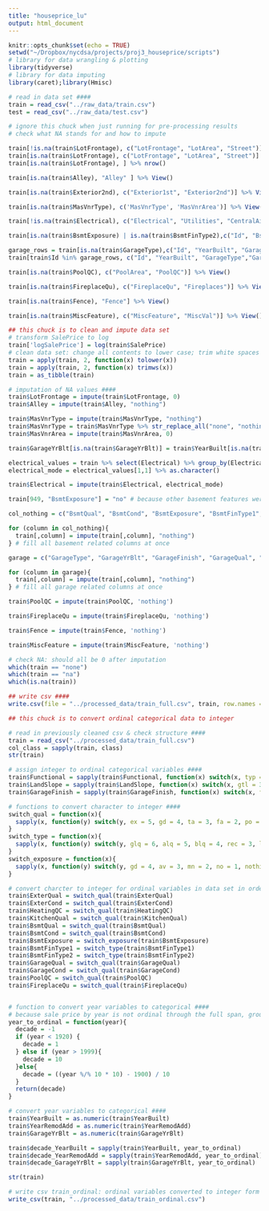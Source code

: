 ```yaml
---
title: "houseprice_lu"
output: html_document
---
```

```r
knitr::opts_chunk$set(echo = TRUE)
setwd("~/Dropbox/nycdsa/projects/proj3_houseprice/scripts")
# library for data wrangling & plotting
library(tidyverse)
# library for data imputing
library(caret);library(Hmisc)
```

```r
# read in data set ####
train = read_csv("../raw_data/train.csv")
test = read_csv("../raw_data/test.csv")
```

```r
# ignore this chuck when just running for pre-processing results
# check what NA stands for and how to impute

train[!is.na(train$LotFrontage), c("LotFrontage", "LotArea", "Street")] %>% .[order(.$LotFrontage),] %>% View() 
train[is.na(train$LotFrontage), c("LotFrontage", "LotArea", "Street")] %>% .[order(.$LotFrontage),] %>% View() #So LotFrontage NA is due to LotArea 0, impute with 0
train[is.na(train$LotFrontage), ] %>% nrow()

train[is.na(train$Alley), "Alley" ] %>% View()

train[is.na(train$Exterior2nd), c("Exterior1st", "Exterior2nd")] %>% View()

train[is.na(train$MasVnrType), c('MasVnrType', 'MasVnrArea')] %>% View() # so MasVnrType NA & MasVnrArea NA are due to no masonry veneer, impute with "nothing" 

train[!is.na(train$Electrical), c("Electrical", "Utilities", "CentralAir", "HeatingQC", "Heating")] %>% View()

train[is.na(train$BsmtExposure) | is.na(train$BsmtFinType2),c("Id", "BsmtQual", "BsmtCond", "BsmtExposure", "BsmtFinType1", "BsmtFinSF1", "BsmtFinType2", "BsmtFinSF2","BsmtUnfSF","TotalBsmtSF")] %>% View() # id 949, BsmtExposure should be no, because it has all other basement features, NA here should not mean no basement, impute with "No", rest NA rows impute with Nothing; id 333, BsmtFinType2 is null, but has all other basement features, so here NA means no 2nd finish, but can still impute with Nothing

garage_rows = train[is.na(train$GarageType),c("Id", "YearBuilt", "GarageType","GarageYrBlt", "GarageFinish", "GarageQual", "GarageCond", "GarageCars", "GarageArea") ] %>% select(Id) %>% unlist() 
train[train$Id %in% garage_rows, c("Id", "YearBuilt", "GarageType","GarageYrBlt", "GarageFinish", "GarageQual", "GarageCond", "GarageCars", "GarageArea")] %>% View()

train[is.na(train$PoolQC), c("PoolArea", "PoolQC")] %>% View()

train[is.na(train$FireplaceQu), c("FireplaceQu", "Fireplaces")] %>% View()

train[is.na(train$Fence), "Fence"] %>% View()

train[is.na(train$MiscFeature), c("MiscFeature", "MiscVal")] %>% View()
```

```r
## this chuck is to clean and impute data set
# transform SalePrice to log
train['logSalePrice'] = log(train$SalePrice)
# clean data set: change all contents to lower case; trim white spaces ####
train = apply(train, 2, function(x) tolower(x))
train = apply(train, 2, function(x) trimws(x))
train = as_tibble(train)

# imputation of NA values ####
train$LotFrontage = impute(train$LotFrontage, 0)
train$Alley = impute(train$Alley, "nothing")

train$MasVnrType = impute(train$MasVnrType, "nothing")
train$MasVnrType = train$MasVnrType %>% str_replace_all("none", "nothing") # replace none with nothing, to avoid reserve words for various coding languages
train$MasVnrArea = impute(train$MasVnrArea, 0)

train$GarageYrBlt[is.na(train$GarageYrBlt)] = train$YearBuilt[is.na(train$GarageYrBlt)]

electrical_values = train %>% select(Electrical) %>% group_by(Electrical) %>% summarise(counts = n()) %>% arrange(desc(counts))
electrical_mode = electrical_values[1,1] %>% as.character()

train$Electrical = impute(train$Electrical, electrical_mode)

train[949, "BsmtExposure"] = "no" # because other basement features were filled with this house, so basement exposure should be no rather than NA(no basement)

col_nothing = c("BsmtQual", "BsmtCond", "BsmtExposure", "BsmtFinType1", "BsmtFinSF1", "BsmtFinType2", "BsmtFinSF2","BsmtUnfSF","TotalBsmtSF") # columns related to basement

for (column in col_nothing){
  train[,column] = impute(train[,column], "nothing")
} # fill all basement related columns at once

garage = c("GarageType", "GarageYrBlt", "GarageFinish", "GarageQual", "GarageCond", "GarageCars","GarageArea") # columns related to garage

for (column in garage){
  train[,column] = impute(train[,column], "nothing")
} # fill all garage related columns at once

train$PoolQC = impute(train$PoolQC, 'nothing')

train$FireplaceQu = impute(train$FireplaceQu, 'nothing')

train$Fence = impute(train$Fence, 'nothing')

train$MiscFeature = impute(train$MiscFeature, 'nothing')

# check NA: should all be 0 after imputation
which(train == "none")
which(train == "na")
which(is.na(train))

## write csv ####
write.csv(file = "../processed_data/train_full.csv", train, row.names = FALSE )
```


```r
## this chuck is to convert ordinal categorical data to integer 

# read in previously cleaned csv & check structure ####
train = read_csv("../processed_data/train_full.csv")
col_class = sapply(train, class)
str(train)

# assign integer to ordinal categorical variables ####
train$Functional = sapply(train$Functional, function(x) switch(x, typ = 8, min1 = 7, min2 = 6, mod = 5, maj1 = 4, maj2 = 3, sev = 2, sal = 1))
train$LandSlope = sapply(train$LandSlope, function(x) switch(x, gtl = 3, mod = 2, sev = 1))
train$GarageFinish = sapply(train$GarageFinish, function(x) switch(x, fin = 3, rfn = 2, unf = 1, nothing = 0))

# functions to convert character to integer ####
switch_qual = function(x){
  sapply(x, function(y) switch(y, ex = 5, gd = 4, ta = 3, fa = 2, po = 1, nothing = 0))
}
switch_type = function(x){
  sapply(x, function(y) switch(y, glq = 6, alq = 5, blq = 4, rec = 3, lwq = 2, unf = 1, nothing = 0))
}
switch_exposure = function(x){
  sapply(x, function(y) switch(y, gd = 4, av = 3, mn = 2, no = 1, nothing = 0))
}

# convert charcter to integer for ordinal variables in data set in order ####
train$ExterQual = switch_qual(train$ExterQual)
train$ExterCond = switch_qual(train$ExterCond)
train$HeatingQC = switch_qual(train$HeatingQC)
train$KitchenQual = switch_qual(train$KitchenQual) 
train$BsmtQual = switch_qual(train$BsmtQual)
train$BsmtCond = switch_qual(train$BsmtCond) 
train$BsmtExposure = switch_exposure(train$BsmtExposure) 
train$BsmtFinType1 = switch_type(train$BsmtFinType1)
train$BsmtFinType2 = switch_type(train$BsmtFinType2)
train$GarageQual = switch_qual(train$GarageQual)
train$GarageCond = switch_qual(train$GarageCond)
train$PoolQC = switch_qual(train$PoolQC)
train$FireplaceQu = switch_qual(train$FireplaceQu)


# function to convert year variables to categorical ####
# because sale price by year is not ordinal through the full span, group years before 1920 to a single group, after that group by decase
year_to_ordinal = function(year){
  decade = -1
  if (year < 1920) {
    decade = 1
  } else if (year > 1999){
    decade = 10
  }else{
    decade = ((year %/% 10 * 10) - 1900) / 10
  }
  return(decade)
}

# convert year variables to categorical ####
train$YearBuilt = as.numeric(train$YearBuilt)
train$YearRemodAdd = as.numeric(train$YearRemodAdd)
train$GarageYrBlt = as.numeric(train$GarageYrBlt)

train$decade_YearBuilt = sapply(train$YearBuilt, year_to_ordinal)
train$decade_YearRemodAdd = sapply(train$YearRemodAdd, year_to_ordinal)
train$decade_GarageYrBlt = sapply(train$GarageYrBlt, year_to_ordinal)

str(train)

# write csv train_ordinal: ordinal variables converted to integer form ####
write_csv(train, "../processed_data/train_ordinal.csv")
```
